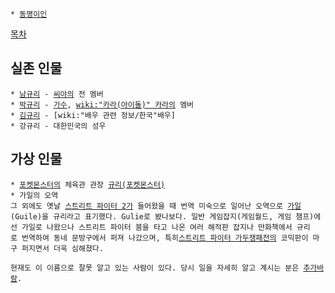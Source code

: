  * [[동명이인]]

[[목차]]
== 실존 인물 ==
 * [[남규리]] - [[씨야]]의 전 멤버
 * [[박규리]] - [[가수]], [[wiki:"카라(아이돌)" 카라]]의 멤버
 * [[김규리]] - [wiki:"배우 관련 정보/한국"배우]
 * 강규리 - 대한민국의 성우

== 가상 인물 ==
 * [[포켓몬스터]]의 체육관 관장 [[규리(포켓몬스터)]]
 * 가일의 오역 
 그 외에도 옛날 [[스트리트 파이터 2]]가 들어왔을 때 번역 미숙으로 일어난 오역으로 [[가일]](Guile)을 규리라고 표기했다. Gulie로 봤나보다. 일반 게임잡지(게임월드, 게임 챔프)에선 가일로 나왔으나 스트리트 파이터 붐을 타고 나온 여러 해적판 잡지나 만화책에서 규리로 번역하여 동네 문방구에서 퍼져 나갔으며, 특히[[스트리트 파이터 가두쟁패전]]의 코믹판이 마구 퍼지면서 더욱 심해졌다.

 현재도 이 이름으로 잘못 알고 있는 사람이 있다. 당시 일을 자세히 알고 계시는 분은 [[추가바람]].
